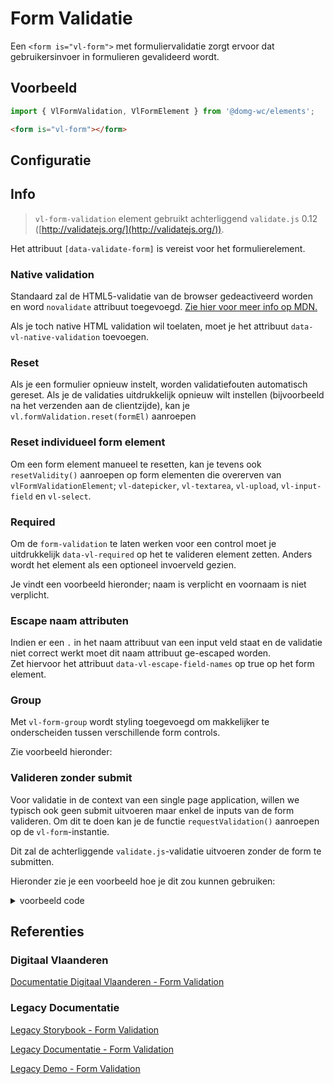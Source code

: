 
# Form Validatie

Een `<form is="vl-form">` met formuliervalidatie zorgt ervoor dat gebruikersinvoer in formulieren gevalideerd wordt.


## Voorbeeld

```js
import { VlFormValidation, VlFormElement } from '@domg-wc/elements';
```

```html
<form is="vl-form"></form>
```

<Canvas of={VlFormStories.FormDefault} />


## Configuratie

<ArgTypes of={VlFormStories.FormDefault} />


## Info

> `vl-form-validation` element gebruikt achterliggend `validate.js` 0.12 ([http://validatejs.org/](http://validatejs.org/)).

Het attribuut `[data-validate-form]` is vereist voor het formulierelement.

<Canvas of={VlFormStories.FormValidationDefault} />

### Native validation

Standaard zal de HTML5-validatie van de browser gedeactiveerd worden en word `novalidate` attribuut toegevoegd.
[Zie hier voor meer info op MDN.](https://developer.mozilla.org/en-US/docs/Web/HTML/Element/form#novalidate)

Als je toch native HTML validation wil toelaten, moet je het attribuut `data-vl-native-validation` toevoegen.

### Reset

Als je een formulier opnieuw instelt, worden validatiefouten automatisch gereset. Als je de validaties uitdrukkelijk
opnieuw wilt instellen (bijvoorbeeld na het verzenden aan de clientzijde), kan je `vl.formValidation.reset(formEl)`
aanroepen

### Reset individueel form element

Om een form element manueel te resetten, kan je tevens ook `resetValidity()` aanroepen op form elementen die overerven
van `vlFormValidationElement`; `vl-datepicker`, `vl-textarea`, `vl-upload`, `vl-input-field` en `vl-select`.

### Required

Om de `form-validation` te laten werken voor een control moet je uitdrukkelijk `data-vl-required` op het te valideren
element zetten. Anders wordt het element als een optioneel invoerveld gezien.

Je vindt een voorbeeld hieronder; naam is verplicht en voornaam is niet verplicht.

<Canvas of={VlFormStories.FormValidationOptional} />

### Escape naam attributen

Indien er een `.` in het naam attribuut van een input veld staat en de validatie niet correct werkt moet dit naam
attribuut ge-escaped worden.<br/>
Zet hiervoor het attribuut `data-vl-escape-field-names` op true op het form element.

<Canvas of={VlFormStories.FormValidationDefault} />

### Group

Met `vl-form-group` wordt styling toegevoegd om makkelijker te onderscheiden tussen verschillende form controls.

Zie voorbeeld hieronder:

<Canvas of={VlFormStories.FormGroupDefault} />

### Valideren zonder submit

Voor validatie in de context van een single page application, willen we typisch ook geen submit uitvoeren maar enkel
de inputs van de form valideren. Om dit te doen kan je de functie `requestValidation()` aanroepen op de
`vl-form`-instantie.

Dit zal de achterliggende `validate.js`-validatie uitvoeren zonder de form te submitten.

Hieronder zie je een voorbeeld hoe je dit zou kunnen gebruiken:

<details>
<summary>voorbeeld code</summary>
<Source
    language="js"
    format={true}
    dark
    code={`
    // form instantie ophalen
    const vlForm = document.querySelector('form[is="vl-form"]#eerste-form');
    // valideren zonder submit
    vlForm.requestValidation();
    // native "checkValidity()" methode geeft validiteit de form terug
    console.log('vlForm.checkValidity', vlForm.checkValidity());`}
></Source>
</details>


## Referenties

### Digitaal Vlaanderen

[Documentatie Digitaal Vlaanderen - Form Validation](https://overheid.vlaanderen.be/webuniversum/v3/documentation/forms/vl-ui-form-validation)

### Legacy Documentatie

[Legacy Storybook - Form Validation](https://webcomponenten.omgeving.vlaanderen.be/storybook/?path=/docs/native-elements-vl-form--with-validation)

[Legacy Documentatie - Form Validation](https://webcomponenten.omgeving.vlaanderen.be/doc/VlForm.html)

[Legacy Demo - Form Validation](https://webcomponenten.omgeving.vlaanderen.be/demo/vl-form.html)
